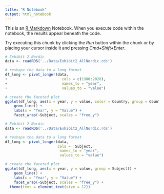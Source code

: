 ```yaml
---
title: "R Notebook"
output: html_notebook
---
```


This is an [R Markdown](http://rmarkdown.rstudio.com) Notebook. When you execute code within the notebook, the results appear beneath the code. 

Try executing this chunk by clicking the *Run* button within the chunk or by placing your cursor inside it and pressing *Cmd+Shift+Enter*. 

```r
# Exhibit 2 Nordic
data <- readRDS('../Data/Exhibit2_AllNordic.rds')

# reshape the data to a long format
df_long <- pivot_longer(data, 
+                         cols = c(1980:2028), 
+                         names_to = "year", 
+                         values_to = "value")

# create the faceted plot
ggplot(df_long, aes(x = year, y = value, color = Country, group = Country)) +
    geom_line() +
    labs(x = "Year", y = "Value") +
    facet_wrap(~Subject, scales = "free_y")
```


```r
# Exhibit 2 Nordic
data <- readRDS('../Data/Exhibit2_AllNordic.rds')

# reshape the data to a long format
df_long <- pivot_longer(data, 
                        cols = !Subject, 
                         names_to = "year", 
                         values_to = "value")

# create the faceted plot
ggplot(df_long, aes(x = year, y = value, group = Subject)) +
    geom_line() +
    labs(x = "Year", y = "Value") +
    facet_wrap(~Subject, scales = "free_y") +
  theme(text = element_text(size = 12))
```
